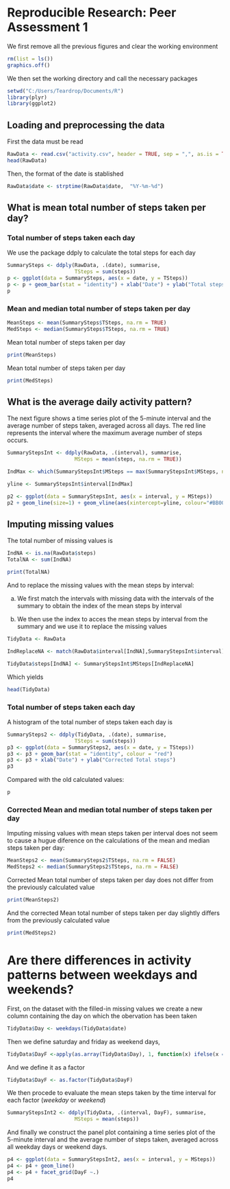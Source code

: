 Reproducible Research: Peer Assessment 1
========================================


We first remove all the previous figures and clear the working environment

```r
rm(list = ls())
graphics.off()
```

We then set the working directory and call the necessary packages


```r
setwd("C:/Users/Teardrop/Documents/R")
library(plyr)
library(ggplot2)
```


## Loading and preprocessing the data

First the data must be read

```r
RawData <- read.csv("activity.csv", header = TRUE, sep = ",", as.is = TRUE)
head(RawData)
```

Then, the format of the date is stablished
 
```r
RawData$date <- strptime(RawData$date,  "%Y-%m-%d")
```


## What is mean total number of steps taken per day?

### Total number of steps taken each day

We use the package ddply to calculate the total steps for each day

```r
SummarySteps <- ddply(RawData, .(date), summarise, 
                      TSteps = sum(steps))
p <- ggplot(data = SummarySteps, aes(x = date, y = TSteps))
p <- p + geom_bar(stat = "identity") + xlab("Date") + ylab("Total steps")
p
```

###  Mean and median total number of steps taken per day

```r
MeanSteps <- mean(SummarySteps$TSteps, na.rm = TRUE)
MedSteps <- median(SummarySteps$TSteps, na.rm = TRUE)
```

Mean total number of steps taken per day

```r
print(MeanSteps)
```

Mean total number of steps taken per day

```r
print(MedSteps)
```


## What is the average daily activity pattern?


The next figure shows a time series plot of the 5-minute interval and the average number of steps taken, averaged across all days. The red line represents the interval where the maximum average number of steps occurs.


```r
SummaryStepsInt <- ddply(RawData, .(interval), summarise, 
                      MSteps = mean(steps, na.rm = TRUE))

IndMax <- which(SummaryStepsInt$MSteps == max(SummaryStepsInt$MSteps, na.rm = TRUE))

yline <- SummaryStepsInt$interval[IndMax]

p2 <- ggplot(data = SummaryStepsInt, aes(x = interval, y = MSteps))
p2 + geom_line(size=1) + geom_vline(aes(xintercept=yline, colour="#BB0000", linetype="dashed")) + xlab("Interval") + ylab("Mean Steps")
```


## Imputing missing values

The total number of missing values is 

```r
IndNA <- is.na(RawData$steps)
TotalNA <- sum(IndNA)

print(TotalNA)
```


And to replace the missing values with the mean steps by interval:
 
 a. We first match the intervals with missing data with the intervals of the summary to obtain the index of the mean steps by interval
 
 a. We then use the index to acces the mean steps by interval from the summary and we use it to replace the missing values
 
 

```r
TidyData <- RawData

IndReplaceNA <- match(RawData$interval[IndNA],SummaryStepsInt$interval)

TidyData$steps[IndNA] <- SummaryStepsInt$MSteps[IndReplaceNA]
```


Which yields

```r
head(TidyData)
```


### Total number of steps taken each day

A histogram of the total number of steps taken each day is

```r
SummarySteps2 <- ddply(TidyData, .(date), summarise, 
                      TSteps = sum(steps))
p3 <- ggplot(data = SummarySteps2, aes(x = date, y = TSteps))
p3 <- p3 + geom_bar(stat = "identity", colour = "red") 
p3 <- p3 + xlab("Date") + ylab("Corrected Total steps")
p3
```

Compared with the old calculated values:

```r
p
```



###  Corrected Mean and median total number of steps taken per day

Imputing missing values with mean steps taken per interval does not seem to cause a hugue diference on the calculations of the mean and median steps taken per day:


```r
MeanSteps2 <- mean(SummarySteps2$TSteps, na.rm = FALSE)
MedSteps2 <- median(SummarySteps2$TSteps, na.rm = FALSE)
```

Corrected Mean total number of steps taken per day does not differ from the previously calculated value


```r
print(MeanSteps2)
```

And the corrected Mean total number of steps taken per day slightly differs from the previously calculated value


```r
print(MedSteps2)
```


# Are there differences in activity patterns between weekdays and weekends?

First, on the dataset with the filled-in missing values we create a new column containing the day on which the obervation has been taken

```r
TidyData$Day <- weekdays(TidyData$date)
```

Then we define saturday and friday as weekend days, 

```r
TidyData$DayF <-apply(as.array(TidyData$Day), 1, function(x) ifelse(x == "samedi" | x == "dimanche", "weekend", "weekday"))
```

And we define it as a factor

```r
TidyData$DayF <- as.factor(TidyData$DayF)
```


We then procede to evaluate the mean steps taken by the time interval for each factor (*weekday* or *weekend*)

```r
SummaryStepsInt2 <- ddply(TidyData, .(interval, DayF), summarise, 
                      MSteps = mean(steps))
```

And finally we construct the panel plot containing a time series plot of the 5-minute interval and the average number of steps taken, averaged across all weekday days or weekend days.


```r
p4 <- ggplot(data = SummaryStepsInt2, aes(x = interval, y = MSteps)) 
p4 <- p4 + geom_line()
p4 <- p4 + facet_grid(DayF ~.)
p4
```